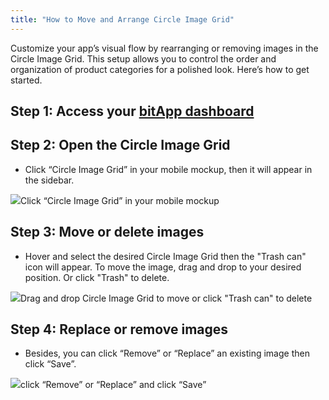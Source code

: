 ```yaml
---
title: "How to Move and Arrange Circle Image Grid"
---
```


Customize your app’s visual flow by rearranging or removing images in the Circle Image Grid. This setup allows you to control the order and organization of product categories for a polished look. Here’s how to get started.

## **Step 1:** Access your [bitApp dashboard](https://app.bitbybit.studio/bitapp/design)

## **Step 2: Open the Circle Image Grid**

* Click “Circle Image Grid” in your mobile mockup, then it will appear in the sidebar.  


![](https://cdn.prod.website-files.com/659655f5b20d395a5c69efcf/66d9675800d6e3c06861d644_AD_4nXflFOAfDIDP0gpR0QEmDiJZ8j5X3EPOXLXrxAxj3M5Ry4_BmGEoz0Ek7MahbQ5WCVy3QkX7Y2yQ-2sN32GhoCzs56CheYQ5CMlC2Hgr5yEm88LrXOllCosX99e19C6whbZXQsAIboVZpaqU7gPIApCHOfw.png)Click “Circle Image Grid” in your mobile mockup‍

## **Step 3: Move or delete images**

* Hover and select the desired Circle Image Grid then the "Trash can" icon will appear. To move the image, drag and drop to your desired position. Or click "Trash" to delete.  


![](https://cdn.prod.website-files.com/659655f5b20d395a5c69efcf/66d967589de4b4f10b864d29_AD_4nXf16MyZgxFvH8pV60JwhvtHwZDMkwZQJaNMRPbGPlPKjhquPCOvJ82cv1wUZBzCUGIp8gBUd50hUK5BzdUnd9OGGUrmRf_yNUJKA95j6SSYAtbGVn_c2_7GH7PJ6W4QiFiQRQYHxRZarKgrBY8imQJPL_CF.png)Drag and drop Circle Image Grid to move or click "Trash can" to delete‍

## **Step 4: Replace or remove images**

* Besides, you can click “Remove” or “Replace” an existing image then click “Save”.  


![](https://cdn.prod.website-files.com/659655f5b20d395a5c69efcf/66de9eae549170080f6f2545_66d82434e7bf51bfaf289828_AD_4nXfhwsp5kpS7_sBwzkhJs9FAgx9VJWyzW1H7ARgaUu9xM9h981WOUaVE-qecSZo8RFQWJtN6qcJxzRrQQbPewcA9b1OqQgXkIRDxJAeBI6UJ-VJdC1PbcbnDfSTqiYKPQFnpL8dUTC_P6O96vdeDEqELjw8d.png)click “Remove” or “Replace” and click “Save”
